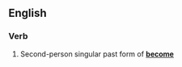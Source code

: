 ==English==

===Verb===
{{head|en|verb form}}

# {{context|archaic|lang=en}} Second-person singular past form of '''[[become]]'''